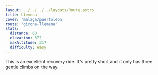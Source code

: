 ```yaml
---
layout: ../../../../layouts/Route.astro
title: Llemena
cover: 'malaga/puertoleon'
route: 'girona-llemena'
stats:
  distance: 60
  elevation: 671
  maxAltitude: 317
  difficulty: easy
---
```


This is an excellent recovery ride. It's pretty short and it only has three gentle climbs on the way.
